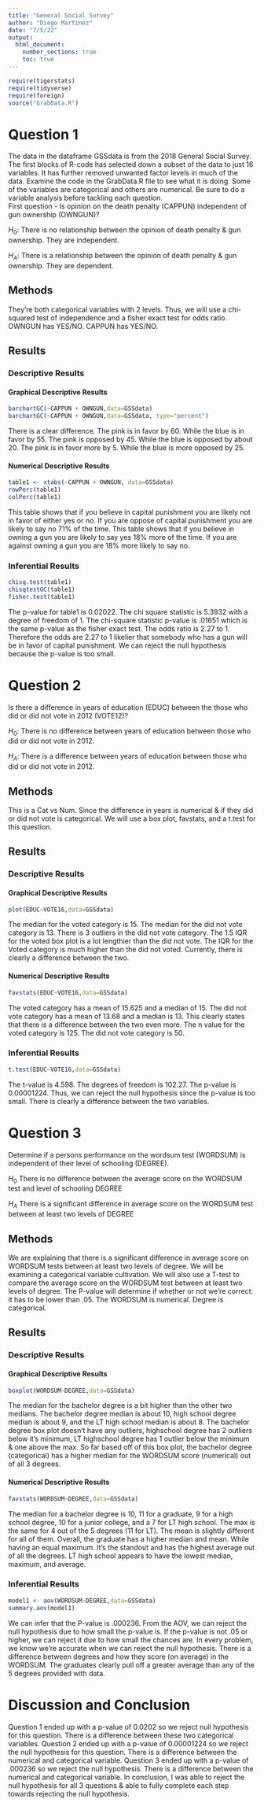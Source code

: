 ```yaml
---
title: "General Social Survey"
author: "Diego Martinez"
date: "7/5/22"
output: 
  html_document:
    number_sections: true
    toc: true
---
```



```r
require(tigerstats)
require(tidyverse)
require(foreign)
source("GrabData.R")
```




#  Question 1

<!--In this section you explain what you are trying to show.  Where did the data come from?  What is the research or other question you are trying to answer?!-->

The data in the dataframe GSSdata is from the 2018 General Social Survey. The first blocks of R-code has selected down a subset of the data to just 16 variables. It has further removed unwanted factor levels in much of the data. Examine the code in the GrabData.R file to see what it is doing. Some of the variables are categorical and others are numerical. Be sure to do a variable analysis before tackling each question.  
First question - Is opinion on the death penalty (CAPPUN) independent of gun ownership (OWNGUN)?

$H_0$: There is no relationship between the opinion of death penalty & gun ownership. They are independent. 

$H_A$: There is a relationship between the opinion of death penalty & gun ownership. They are dependent. 

## Methods

They're both categorical variables with 2 levels. Thus, we will use a chi-squared test of independence and a fisher exact test for odds ratio. OWNGUN has YES/NO. CAPPUN has YES/NO. 

<!--Decide on your methods:  use "variable analysis" or other appropriate descriptors.  Make sure to choose at least one graphical method and at least one numerical method.!-->

## Results

<!--Divide this section into two sub-sections:  One for your descriptive  results and one for your inferential results.!-->

### Descriptive Results

#### Graphical Descriptive Results


```r
barchartGC(~CAPPUN + OWNGUN,data=GSSdata)
barchartGC(~CAPPUN + OWNGUN,data=GSSdata, type="percent")

```

There is a clear difference. The pink is in favor by 60. While the blue is in favor by 55. The pink is opposed by 45. While the blue is opposed by about 20. The pink is in favor more by 5. While the blue is more opposed by 25. 


<!--Graphical results here.  Make sure to show your code.  Provide appropriate labels for axes, giving units if possible, and provide a good title for the graph, too.  Use the graphical results to describe the patterns if any that exist in the data as focused toward the research question!-->

#### Numerical Descriptive Results

```r
table1 <- xtabs(~CAPPUN + OWNGUN, data=GSSdata)
rowPerc(table1)
colPerc(table1)
```

This table shows that if you believe in capital punishment you are likely not in favor of either yes or no. If you are oppose of capital punishment you are likely to say no 71% of the time. This table shows that if you believe in owning a gun  you are likely to say yes 18% more of the time. If you are against owning a gun you are 18% more likely to say no. 

<!--Numerical results go here. Use the numerical results to describe the patterns if any that exist in the data as focused toward the research question!-->

### Inferential Results

```r
chisq.test(table1)
chisqtestGC(table1)
fisher.test(table1)
```

The p-value for table1 is  0.02022. The chi square statistic is 5.3932 with a degree of freedom of 1. The chi-square statistic p-value is .01651 which is the same p-value as the fisher exact test. The odds ratio is 2.27 to 1.  Therefore the odds are 2.27 to 1 likelier that somebody who has a gun will be in favor of capital punishment. We can reject the null hypothesis because the p-value is too small.  


<!--State hypothesis clearly.  Make sure your discussion of the inferential test covers all the aspects that the test output produces, such as test statistic, p-value etc.  Make a decision about the null hypothesis, explain the assumptions on which the selected test/procedure was based, and why the chosen procedure satisfys the assumptions and is appropriate to answer the research question!-->

#  Question 2

<!--In this section you explain what you are trying to show.  Where did the data come from?  What is the research or other question you are trying to answer?!-->

Is there a difference in years of education (EDUC) between the those who did or did not vote in 2012 (VOTE12)?

$H_0$: There is no difference between years of education between those who did or did not vote in 2012. 

$H_A$: There is a difference between years of education between those who did or did not vote in 2012. 


## Methods


This is a Cat vs Num. Since the difference in years is numerical & if they did or did not vote is categorical. We will use a box plot, favstats, and a t.test for this question. 


<!--Decide on your methods:  use "variable analysis" or other appropriate descriptors.  Make sure to choose at least one graphical method and at least one numerical method.!-->

## Results

<!--Divide this section into two sub-sections:  One for your descriptive  results and one for your inferential results.!-->

### Descriptive Results

#### Graphical Descriptive Results

```r
plot(EDUC~VOTE16,data=GSSdata)
```

The median for the voted category is 15. The median for the did not vote category is 13. There is 3 outliers in the did not vote category. The 1.5 IQR for the voted box plot is a lot lengthier than the did not vote. The IQR for the Voted category is much higher than the did not voted. Currently, there is clearly a difference between the two. 


<!--Graphical results here.  Make sure to show your code.  Provide appropriate labels for axes, giving units if possible, and provide a good title for the graph, too.  Use the graphical results to describe the patterns if any that exist in the data as focused toward the research question!-->

#### Numerical Descriptive Results


```r
favstats(EDUC~VOTE16,data=GSSdata)
```

The voted category has a mean of 15.625 and a median of 15. The did not vote category has a mean of 13.68 and a median is 13. This clearly states that there is a difference between the two even more. The n value for the voted category is 125. The did not vote category is 50. 

<!--Numerical results go here. Use the numerical results to describe the patterns if any that exist in the data as focused toward the research question!-->

### Inferential Results  

```r
t.test(EDUC~VOTE16,data=GSSdata)
```

The t-value is 4.598. The degrees of freedom is 102.27. The p-value is 0.00001224. Thus, we can reject the null hypothesis since the p-value is too small. There is clearly a difference between the two variables. 

<!--State hypothesis clearly.  Make sure your discussion of the inferential test covers all the aspects that the test output produces, such as test statistic, p-value etc.  Make a decision about the null hypothesis, explain the assumptions on which the selected test/procedure was based, and why the chosen procedure satisfys the assumptions and is appropriate to answer the research question!-->

#  Question 3

<!--In this section you explain what you are trying to show.  Where did the data come from?  What is the research or other question you are trying to answer?!-->

Determine if a persons performance on the wordsum test (WORDSUM) is independent of their level of schooling (DEGREE).

$H_0$ There is no difference between the average score on the WORDSUM test and level of schooling DEGREE  

$H_A$ There is a significant difference in average score on the WORDSUM test between at least two levels of DEGREE 

## Methods

We are explaining that there is a significant difference in average score on WORDSUM tests between at least two levels of degree. We will be examining a categorical variable cultivation. We will also use a T-test to compare the average score on the WORDSUM test between at least two levels of degree. The P-value will determine if whether or not we're correct: it has to be lower than .05. The WORDSUM is numerical. Degree is categorical.

<!--Decide on your methods:  use "variable analysis" or other appropriate descriptors.  Make sure to choose at least one graphical method and at least one numerical method.!-->

## Results  

<!--Divide this section into two sub-sections:  One for your descriptive  results and one for your inferential results.!-->

### Descriptive Results

#### Graphical Descriptive Results

```r
boxplot(WORDSUM~DEGREE,data=GSSdata)
```

The median for the bachelor degree is a bit higher than the other two medians. 
The bachelor degree median is about 10, high school degree median is about 9, and the LT high school median is about 8. The bachelor degree box plot doesn't have any outliers, highschool degree has 2 outliers below it's minimum, LT highschool degree has 1 outlier below the minimum & one above the max. So far based off of this box plot, the bachelor degree (categorical) has a higher median for the WORDSUM score (numerical) out of all 3 degrees. 

<!--Graphical results here.  Make sure to show your code.  Provide appropriate labels for axes, giving units if possible, and provide a good title for the graph, too.  Use the graphical results to describe the patterns if any that exist in the data as focused toward the research question!-->

#### Numerical Descriptive Results       

```r
favstats(WORDSUM~DEGREE,data=GSSdata)  
```

The median for a bachelor degree is 10, 11 for a graduate, 9 for a high school degree, 10 for a junior college, and a 7 for LT high school. The max is the same for 4 out of the 5 degrees (11 for LT). The mean is slightly different for all of them. Overall, the graduate has a higher median and mean. While having an equal maximum. It's the standout and has the highest average out of all the degrees. LT high school appears to have the lowest median, maximum, and average. 

<!--Numerical results go here. Use the numerical results to describe the patterns if any that exist in the data as focused toward the research question!-->

### Inferential Results

```r
model1 <- aov(WORDSUM~DEGREE,data=GSSdata)
summary.aov(model1)
```

We can infer that the P-value is .000236. From the AOV, we can reject the null hypothesis due to how small the p-value is. If the p-value is not .05 or higher, we can reject it due to how small the chances are. In every problem, we know we're accurate when we can reject the null hypothesis. There is a difference between degrees and how they score (on average) in the WORDSUM. The graduates clearly pull off a greater average than any of the 5 degrees provided with data. 

<!--State hypothesis clearly.  Make sure your discussion of the inferential test covers all the aspects that the test output produces, such as test statistic, p-value etc.  Make a decision about the null hypothesis, explain the assumptions on which the selected test/procedure was based, and why the chosen procedure satisfys the assumptions and is appropriate to answer the research question!-->


# Discussion and Conclusion


Question 1 ended up with a p-value of  0.0202 so we reject null hypothesis for this question. There is a difference between these two categorical variables. Question 2 ended up with a p-value of 0.00001224 so we reject the null hypothesis for this question. There is a difference between the numerical and categorical variable. Question 3 ended up with a p-value of .000236 so we reject the null hypothesis. There is a difference between the numerical and categorical variable. In conclusion, I was able to reject the null hypothesis for all 3 questions & able to fully complete each step towards rejecting the null hypothesis. 


<!--Discussion and conclusion here.  If you found a relationship be sure to consider whether the relationship occurs because one of the variavbles causes the other, or whether they perhasps are related for some other reason.  Watch the chapter 6 videos from the GeorgeTown videos collection.!-->

